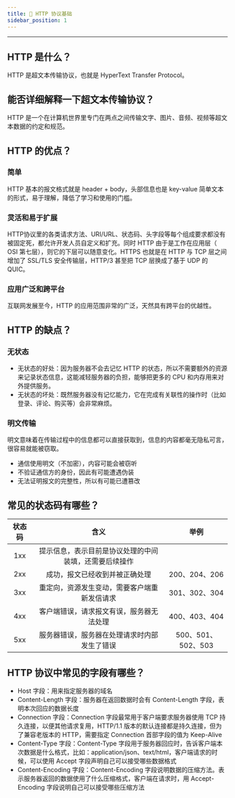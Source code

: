 ```yaml
---
title: 🧥 HTTP 协议基础
sidebar_position: 1
---
```


----

## HTTP 是什么？

HTTP 是超文本传输协议，也就是 HyperText Transfer Protocol。

## 能否详细解释一下超文本传输协议？

HTTP 是一个在计算机世界里专门在两点之间传输文字、图片、音频、视频等超文本数据的约定和规范。

## HTTP 的优点？

### 简单

HTTP 基本的报文格式就是 header + body，头部信息也是 key-value 简单文本的形式，易于理解，降低了学习和使用的门槛。

### 灵活和易于扩展

HTTP协议里的各类请求方法、URI/URL、状态码、头字段等每个组成要求都没有被固定死，都允许开发人员自定义和扩充。同时 HTTP 由于是工作在应用层（ OSI 第七层），则它的下层可以随意变化。HTTPS 也就是在 HTTP 与 TCP 层之间增加了 SSL/TLS 安全传输层，HTTP/3 甚至把 TCP 层换成了基于 UDP 的 QUIC。

### 应用广泛和跨平台

互联网发展至今，HTTP 的应用范围非常的广泛，天然具有跨平台的优越性。

## HTTP 的缺点？

### 无状态

- 无状态的好处：因为服务器不会去记忆 HTTP 的状态，所以不需要额外的资源来记录状态信息，这能减轻服务器的负担，能够把更多的 CPU 和内存用来对外提供服务。
- 无状态的坏处：既然服务器没有记忆能力，它在完成有关联性的操作时（比如登录、评论、购买等）会非常麻烦。

### 明文传输

明文意味着在传输过程中的信息都可以直接获取到，信息的内容都毫无隐私可言，很容易就能被窃取。

- 通信使用明文（不加密），内容可能会被窃听
- 不验证通信方的身份，因此有可能遭遇伪装
- 无法证明报文的完整性，所以有可能已遭篡改

## 常见的状态码有哪些？

| 状态码 | 含义 | 举例 |
| :---: | :---: | :---: |
| 1xx | 提示信息，表示目前是协议处理的中间装填，还需要后续操作 |  |
| 2xx | 成功，报文已经收到并被正确处理 | 200、204、206 |
| 3xx | 重定向，资源发生变动，需要客户端重新发信请求 | 301、302、304 |
| 4xx | 客户端错误，请求报文有误，服务器无法处理 | 400、403、404 |
| 5xx | 服务器错误，服务器在处理请求时内部发生了错误 | 500、501、502、503 |

## HTTP 协议中常见的字段有哪些？

- Host 字段：用来指定服务器的域名
- Content-Length 字段：服务器在返回数据时会有 Content-Length 字段，表明本次回应的数据长度
- Connection 字段：Connection 字段最常用于客户端要求服务器使用 TCP 持久连接，以便其他请求复用，HTTP/1.1 版本的默认连接都是持久连接，但为了兼容老版本的 HTTP，需要指定 Connection 首部字段的值为 Keep-Alive
- Content-Type 字段：Content-Type 字段用于服务器回应时，告诉客户端本次数据是什么格式，比如：application/json、text/html，客户端请求的时候，可以使用 Accept 字段声明自己可以接受哪些数据格式
- Content-Encoding 字段：Content-Encoding 字段说明数据的压缩方法。表示服务器返回的数据使用了什么压缩格式，客户端在请求时，用 Accept-Encoding 字段说明自己可以接受哪些压缩方法
